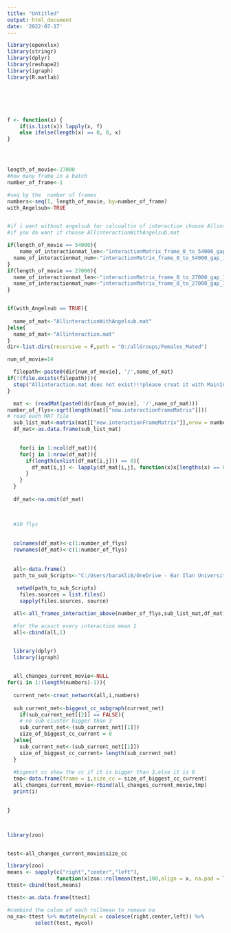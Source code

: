 ```yaml
---
title: "Untitled"
output: html_document
date: '2022-07-17'
---
```



```r

library(openxlsx)
library(stringr)
library(dplyr)
library(reshape2)
library(igraph)
library(R.matlab)






f <- function(x) {
    if(is.list(x)) lapply(x, f)
    else ifelse(length(x) == 0, 0, x)
}




length_of_movie<-27000
#how many frame in a batch
number_of_frame<-1

#seq by the  number of frames
numbers<-seq(1, length_of_movie, by=number_of_frame)
with_Angelsub<-TRUE


#if i want without angelsub for calcualtin of interaction choose Allinteraction.mat
#if you do want it choose AllinteractionWithAngelsub.mat

if(length_of_movie == 54000){
    name_of_interactionmat_len<-"interactionMatrix_frame_0_to_54000_gap_120_interaction_length.txt"
  name_of_interactionmat_num<-"interactionMatrix_frame_0_to_54000_gap_120_interaction_number.txt"
}
if(length_of_movie == 27000){
  name_of_interactionmat_len<-"interactionMatrix_frame_0_to_27000_gap_120_interaction_length.txt"
  name_of_interactionmat_num<-"interactionMatrix_frame_0_to_27000_gap_120_interaction_number.txt"
}


if(with_Angelsub == TRUE){
  
  name_of_mat<-"AllinteractionWithAngelsub.mat"
}else{
  name_of_mat<-"Allinteraction.mat"
}
dir<-list.dirs(recursive = F,path = "D:/allGroups/Females_Mated")

num_of_movie=14

  filepath<-paste0(dir[num_of_movie], '/',name_of_mat)
if(!(file.exists(filepath))){
  stop("Allinteraction.mat does not exist!!!please creat it with MainInteractionAllAngelSub.m ")
}

  mat <- (readMat(paste0(dir[num_of_movie], '/',name_of_mat)))
number_of_flys<-sqrt(length(mat[["new.interactionFrameMatrix"]]))
# read each MAT file
  sub_list_mat<-matrix(mat[["new.interactionFrameMatrix"]],nrow = number_of_flys, ncol = number_of_flys)
  df_mat<-as.data.frame(sub_list_mat)
  

    for(i in 1:ncol(df_mat)){
    for(j in 1:nrow(df_mat)){
      if(length(unlist(df_mat[i,j])) == 0){
        df_mat[i,j] <- lapply(df_mat[i,j], function(x)x[lengths(x) == 0] <- 0)
      }
    }
  }
  
  df_mat<-na.omit(df_mat)

  

  #10 flys
  
  
  colnames(df_mat)<-c(1:number_of_flys)
  rownames(df_mat)<-c(1:number_of_flys)
  
  
  all<-data.frame()
  path_to_sub_Scripts<-"C:/Users/barakli8/OneDrive - Bar Ilan University/Lital/code/interactions_network/dynamic/sub_scripts"
  
   setwd(path_to_sub_Scripts)
    files.sources = list.files()
    sapply(files.sources, source)

  all<-all_frames_interaction_above(number_of_flys,sub_list_mat,df_mat)

  #for the acasct every interaction mean 1 
  all<-cbind(all,1)


  library(dplyr)
  library(igraph)
  

  all_changes_current_movie<-NULL
for(i in 1:(length(numbers)-1)){
  
  current_net<-creat_network(all,i,numbers)
  
  sub_current_net<-biggest_cc_subgraph(current_net)
    if(sub_current_net[[2]] == FALSE){
    # no sub cluster bigger than 3
    sub_current_net<-(sub_current_net[[1]])
    size_of_biggest_cc_current = 0
  }else{
    sub_current_net<-(sub_current_net[[1]])
    size_of_biggest_cc_current= length(sub_current_net)
  }
  
  #bigeest cc show the cc if it is bigger than 3,else it is 0
  tmp<-data.frame(frame = i,size_cc = size_of_biggest_cc_current)
  all_changes_current_movie<-rbind(all_changes_current_movie,tmp)
  print(i)
  

}  




```


```r


library(zoo)


test<-all_changes_current_movie$size_cc

library(zoo)
means <- sapply(c("right","center","left"),
                function(x)zoo::rollmean(test,100,align = x, na.pad = TRUE))
ttest<-cbind(test,means)

ttest<-as.data.frame(ttest)

#combind the colom of each rollmean to remove na
no_na<-ttest %>% mutate(mycol = coalesce(right,center,left)) %>%
         select(test, mycol)

```

